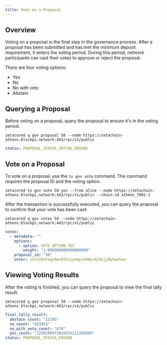 ```yaml
---
title: Vote on a Proposal
---
```


## Overview

Voting on a proposal is the final step in the governance process. After a
proposal has been submitted and has met the minimum deposit requirement, it
enters the voting period. During this period, network participants can cast
their votes to approve or reject the proposal.

There are four voting options:

- Yes
- No
- No with veto
- Abstain

## Querying a Proposal

Before voting on a proposal, query the proposal to ensure it's in the voting
period.

```
zetacored q gov proposal 58 --node https://zetachain-athens.blockpi.network:443/rpc/v1/public
```

```yaml
status: PROPOSAL_STATUS_VOTING_PERIOD
```

## Vote on a Proposal

To vote on a proposal, use the `tx gov vote` command. The command requires the
proposal ID and the voting option.

```
zetacored tx gov vote 58 yes --from alice --node https://zetachain-athens.blockpi.network:443/rpc/v1/public --chain-id athens_7001-1
```

After the transaction is successfully executed, you can query the proposal to
confirm that your vote has been cast:

```
zetacored q gov votes 58 --node https://zetachain-athens.blockpi.network:443/rpc/v1/public
```

```yaml
votes:
  - metadata: ""
    options:
      - option: VOTE_OPTION_YES
        weight: "1.000000000000000000"
    proposal_id: "58"
    voter: zeta19nfaqu9wr0fktyyampva98ec025kjy0phww5um
```

## Viewing Voting Results

After the voting is finished, you can query the proposal to view the final tally
result:

```
zetacored q gov proposal 58 --node https://zetachain-athens.blockpi.network:443/rpc/v1/public
```

```yaml
final_tally_result:
  abstain_count: "21345"
  no_count: "453453"
  no_with_veto_count: "678"
  yes_count: "1230180973026531211265609"
status: PROPOSAL_STATUS_PASSED
```
